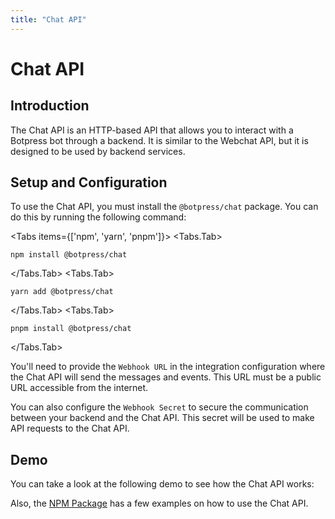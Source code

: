```yaml
---
title: "Chat API"
---
```



# Chat API

## Introduction

The Chat API is an HTTP-based API that allows you to interact with a Botpress bot through a backend. It is similar to the Webchat API, but it is designed to be used by backend services.

## Setup and Configuration

To use the Chat API, you must install the `@botpress/chat` package. You can do this by running the following command:

<Tabs items={['npm', 'yarn', 'pnpm']}>
  <Tabs.Tab>
  ```
  npm install @botpress/chat
  ```
  </Tabs.Tab>
  <Tabs.Tab>
  ```
  yarn add @botpress/chat
  ```
  </Tabs.Tab>
  <Tabs.Tab>
  ```
  pnpm install @botpress/chat
  ```
  </Tabs.Tab>
</Tabs>

You'll need to provide the `Webhook URL` in the integration configuration where the Chat API will send the messages and events. This URL must be a public URL accessible from the internet.

You can also configure the `Webhook Secret` to secure the communication between your backend and the Chat API. This secret will be used to make API requests to the Chat API.

## Demo

You can take a look at the following demo to see how the Chat API works:

<Demo example="chat-client" title="Chat API" file="src/main.ts" />

Also, the [NPM Package](https://www.npmjs.com/package/@botpress/chat) has a few examples on how to use the Chat API.
